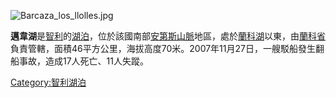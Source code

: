 [[Image:Barcaza_los_llolles.jpg|right]]
{{coord|40|17|S|72|03|W|type:waterbody_region:CL|display=title}} 

'''邁韋湖'''是[[智利|智利]]的[[湖泊|湖泊]]，位於該國南部[[安第斯山脈|安第斯山脈]]地區，處於[[蘭科湖|蘭科湖]]以東，由[[蘭科省|蘭科省]]負責管轄，面積46平方公里，海拔高度70米。2007年11月27日，一艘駁船發生翻船事故，造成17人死亡、11人失蹤。

{{Chile-geo-stub}}
[[Category:智利湖泊|Category:智利湖泊]]